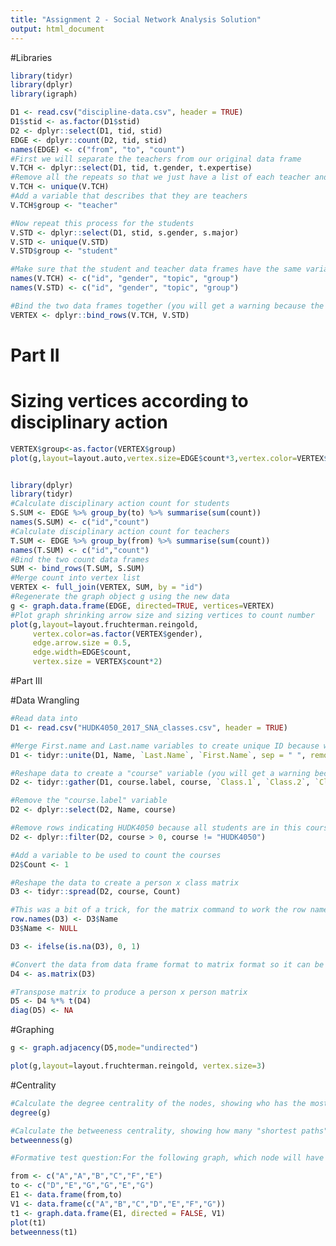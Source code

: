 ```yaml
---
title: "Assignment 2 - Social Network Analysis Solution"
output: html_document
---
```

#Libraries
```r
library(tidyr)
library(dplyr)
library(igraph)

D1 <- read.csv("discipline-data.csv", header = TRUE)
D1$stid <- as.factor(D1$stid)
D2 <- dplyr::select(D1, tid, stid)
EDGE <- dplyr::count(D2, tid, stid)
names(EDGE) <- c("from", "to", "count")
#First we will separate the teachers from our original data frame
V.TCH <- dplyr::select(D1, tid, t.gender, t.expertise)
#Remove all the repeats so that we just have a list of each teacher and their characteristics
V.TCH <- unique(V.TCH)
#Add a variable that describes that they are teachers
V.TCH$group <- "teacher"

#Now repeat this process for the students
V.STD <- dplyr::select(D1, stid, s.gender, s.major)
V.STD <- unique(V.STD)
V.STD$group <- "student"

#Make sure that the student and teacher data frames have the same variables names
names(V.TCH) <- c("id", "gender", "topic", "group")
names(V.STD) <- c("id", "gender", "topic", "group")

#Bind the two data frames together (you will get a warning because the teacher data frame has 5 types of id (A,B,C,D,E) and the student has 25 (1-30), this isn't a problem)
VERTEX <- dplyr::bind_rows(V.TCH, V.STD)
```
# Part II
# Sizing vertices according to disciplinary action
```r
VERTEX$group<-as.factor(VERTEX$group)
plot(g,layout=layout.auto,vertex.size=EDGE$count*3,vertex.color=VERTEX$group)


library(dplyr)
library(tidyr)
#Calculate disciplinary action count for students
S.SUM <- EDGE %>% group_by(to) %>% summarise(sum(count))
names(S.SUM) <- c("id","count")
#Calculate disciplinary action count for teachers
T.SUM <- EDGE %>% group_by(from) %>% summarise(sum(count))
names(T.SUM) <- c("id","count")
#Bind the two count data frames
SUM <- bind_rows(T.SUM, S.SUM)
#Merge count into vertex list
VERTEX <- full_join(VERTEX, SUM, by = "id")
#Regenerate the graph object g using the new data
g <- graph.data.frame(EDGE, directed=TRUE, vertices=VERTEX)
#Plot graph shrinking arrow size and sizing vertices to count number
plot(g,layout=layout.fruchterman.reingold, 
     vertex.color=as.factor(VERTEX$gender), 
     edge.arrow.size = 0.5,
     edge.width=EDGE$count,
     vertex.size = VERTEX$count*2)
```

#Part III

#Data Wrangling
```r
#Read data into
D1 <- read.csv("HUDK4050_2017_SNA_classes.csv", header = TRUE)

#Merge First.name and Last.name variables to create unique ID because we have duplicate first and last names in the class
D1 <- tidyr::unite(D1, Name, `Last.Name`, `First.Name`, sep = " ", remove = TRUE)

#Reshape data to create a "course" variable (you will get a warning because there are missing cells)
D2 <- tidyr::gather(D1, course.label, course, `Class.1`, `Class.2`, `Class.3`, `Class.4`, `Class.5`, Class.6, na.rm = TRUE, convert = FALSE)

#Remove the "course.label" variable
D2 <- dplyr::select(D2, Name, course)

#Remove rows indicating HUDK4050 because all students are in this course and it will overwhelm the graph
D2 <- dplyr::filter(D2, course > 0, course != "HUDK4050")

#Add a variable to be used to count the courses
D2$Count <- 1

#Reshape the data to create a person x class matrix
D3 <- tidyr::spread(D2, course, Count)

#This was a bit of a trick, for the matrix command to work the row names needed to changed from an indice (1,2,3,etc) to the student names 
row.names(D3) <- D3$Name
D3$Name <- NULL

D3 <- ifelse(is.na(D3), 0, 1)

#Convert the data from data frame format to matrix format so it can be transposed
D4 <- as.matrix(D3)

#Transpose matrix to produce a person x person matrix
D5 <- D4 %*% t(D4)
diag(D5) <- NA

```
#Graphing
```r
g <- graph.adjacency(D5,mode="undirected")

plot(g,layout=layout.fruchterman.reingold, vertex.size=3)

```
#Centrality
```r
#Calculate the degree centrality of the nodes, showing who has the most connections
degree(g)

#Calculate the betweeness centrality, showing how many "shortest paths" pass through each node. This turns out to be uniformative for this graph as there are a bunch of people who are almost equally connected and a bunch of people who are unconnected.
betweenness(g)


```

```r
#Formative test question:For the following graph, which node will have the highest betweeness centrality?

from <- c("A","A","B","C","F","E")
to <- c("D","E","G","G","E","G")
E1 <- data.frame(from,to)
V1 <- data.frame(c("A","B","C","D","E","F","G"))
t1 <- graph.data.frame(E1, directed = FALSE, V1)
plot(t1)
betweenness(t1)
```

